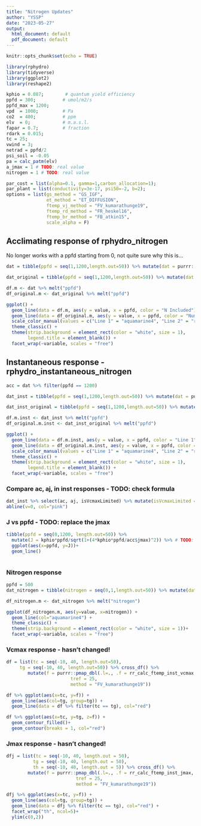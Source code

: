 ```yaml
---
title: "Nitrogen Updates"
author: "YSSP"
date: "2023-05-27"
output:
  html_document: default
  pdf_document: default
---
```


```r
knitr::opts_chunk$set(echo = TRUE)
```

```r
library(rphydro)
library(tidyverse)
library(ggplot2)
library(reshape2)
```

```r
kphio = 0.087;        # quantum yield efficiency
ppfd = 300;          # umol/m2/s
ppfd_max = 1200;
vpd  = 1000;         # Pa
co2  = 400;          # ppm
elv  = 0;            # m.a.s.l.
fapar = 0.7;         # fraction
rdark = 0.015;
tc = 25;
vwind = 3;
netrad = ppfd/2
psi_soil = -0.05
pa = calc_patm(elv)
a_jmax = 1 # TODO: real value
nitrogen = 1 # TODO: real value

par_cost = list(alpha=0.1, gamma=1,carbon_allocation=1);
par_plant = list(conductivity=3e-17, psi50=-2, b=2);
options = list(gs_method = "GS_IGF", 
               et_method = "ET_DIFFUSION",
               ftemp_vj_method = "FV_kumarathunge19",
               ftemp_rd_method = "FR_heskel16",
               ftemp_br_method = "FB_atkin15",
               scale_alpha = F)
```

## Acclimating response of rphydro_nitrogen

No longer works with a ppfd starting from 0, not quite sure why this is...

```r
dat = tibble(ppfd = seq(1,1200,length.out=50)) %>% mutate(dat = purrr::map(.x=ppfd, .f = ~rphydro_nitrogen(tc, tc, .x, netrad, vpd, co2, pa, nitrogen, fapar, kphio, psi_soil, rdark, vwind, a_jmax, par_plant, par_cost, options))) %>% unnest_wider(dat)

dat_original = tibble(ppfd = seq(1,1200,length.out=50)) %>% mutate(dat = purrr::map(.x=ppfd, .f = ~rphydro_numerical(tc, tc, .x, netrad, vpd, co2, pa, fapar, kphio, psi_soil, rdark, vwind, par_plant, par_cost, options))) %>% unnest_wider(dat)
```

```r
df.m <- dat %>% melt("ppfd")
df_original.m <- dat_original %>% melt("ppfd")

ggplot() + 
  geom_line(data = df.m, aes(y = value, x = ppfd, color = "N Included")) +
  geom_line(data = df_original.m, aes(y = value, x = ppfd, color = "Numeric Answer")) +
  scale_color_manual(values = c("Line 1" = "aquamarine4", "Line 2" = "red")) +
  theme_classic() +
  theme(strip.background = element_rect(color = "white", size = 1),
        legend.title = element_blank()) +
  facet_wrap(~variable, scales = "free")
```

## Instantaneous response - rphydro_instantaneous_nitrogen

```r
acc = dat %>% filter(ppfd == 1200)

dat_inst = tibble(ppfd = seq(1,1200,length.out=50)) %>% mutate(dat = purrr::map(.x=ppfd, .f = ~rphydro_instantaneous_nitrogen(acc$vcmax25, acc$jmax25, tc, tc, .x, netrad, vpd, co2, pa, nitrogen_uptake, fapar, kphio, psi_soil, rdark, vwind, a_jmax, par_plant, par_cost, options))) %>% unnest_wider(dat)

dat_inst_original = tibble(ppfd = seq(1,1200,length.out=50)) %>% mutate(dat = purrr::map(.x=ppfd, .f = ~rphydro_instantaneous_numerical(acc$vcmax25, acc$jmax25, tc, tc, .x, netrad, vpd, co2, pa, fapar, kphio, psi_soil, rdark, vwind, par_plant, par_cost, options))) %>% unnest_wider(dat)

df.m.inst <- dat_inst %>% melt("ppfd")
df_original.m.inst <- dat_inst_original %>% melt("ppfd")

ggplot() + 
  geom_line(data = df.m.inst, aes(y = value, x = ppfd, color = "Line 1")) +
  geom_line(data = df_original.m.inst, aes(y = value, x = ppfd, color = "Line 2")) +
  scale_color_manual(values = c("Line 1" = "aquamarine4", "Line 2" = "red")) +
  theme_classic() +
  theme(strip.background = element_rect(color = "white", size = 1),
        legend.title = element_blank()) +
  facet_wrap(~variable, scales = "free")

```

### Compare ac, aj, in inst responses - TODO: check formula

```r
dat_inst %>% select(ac, aj, isVcmaxLimited) %>% mutate(isVcmaxLimited = isVcmaxLimited*5) %>%  matplot(x=dat_inst$ppfd, type="l", lty=1, col=c("green4", "yellow3", "black"))
abline(v=0, col="pink")
```

### J vs ppfd - TODO: replace the jmax

```r
tibble(ppfd = seq(0,1200, length.out=50)) %>% 
  mutate(J = kphio*ppfd/sqrt(1+(4*kphio*ppfd/acc$jmax)^2)) %>% # TODO: replace formula!
  ggplot(aes(x=ppfd, y=J))+
  geom_line()
  

```

### Nitrogen response

```r
ppfd = 500
dat_nitrogen = tibble(nitrogen = seq(0,1,length.out=50)) %>% mutate(dat = purrr::map(.x=nitrogen, .f = ~rphydro_nitrogen(tc, tc, ppfd, netrad, vpd, co2, pa, .x, fapar, kphio, psi_soil, rdark, vwind, a_jmax, par_plant, par_cost, options))) %>% unnest_wider(dat)
```

```r
df_nitrogen.m <- dat_nitrogen %>% melt("nitrogen")

ggplot(df_nitrogen.m, aes(y=value, x=nitrogen)) + 
  geom_line(col="aquamarine4") + 
  theme_classic() +
  theme(strip.background = element_rect(color = "white", size = 1))+
  facet_wrap(~variable, scales = "free")

```

### Vcmax response - hasn't changed!

```r
df = list(tc = seq(-10, 40, length.out=50), 
     tg = seq(-10, 40, length.out=50)) %>% cross_df() %>% 
        mutate(f = purrr::pmap_dbl(.l=., .f = rr_calc_ftemp_inst_vcmax,
                        tref = 25, 
                        method = "FV_kumarathunge19"))

df %>% ggplot(aes(x=tc, y=f)) +
  geom_line(aes(col=tg, group=tg)) + 
  geom_line(data = df %>% filter(tc == tg), col="red")

df %>% ggplot(aes(x=tc, y=tg, z=f)) +
  geom_contour_filled()+
  geom_contour(breaks = 1, col="red")
```

### Jmax response - hasn't changed!

```r

dfj = list(tc = seq(-10, 40, length.out = 50), 
          tg = seq(-10, 40, length.out = 50),
          th = seq(-10, 40, length.out = 5)) %>% cross_df() %>% 
        mutate(f = purrr::pmap_dbl(.l=., .f = rr_calc_ftemp_inst_jmax,
                          tref = 25, 
                          method = "FV_kumarathunge19"))

dfj %>% ggplot(aes(x=tc, y=f)) +
  geom_line(aes(col=tg, group=tg)) + 
  geom_line(data = dfj %>% filter(tc == tg), col="red") + 
  facet_wrap("th", ncol=5)+
  ylim(c(0,2))

```


